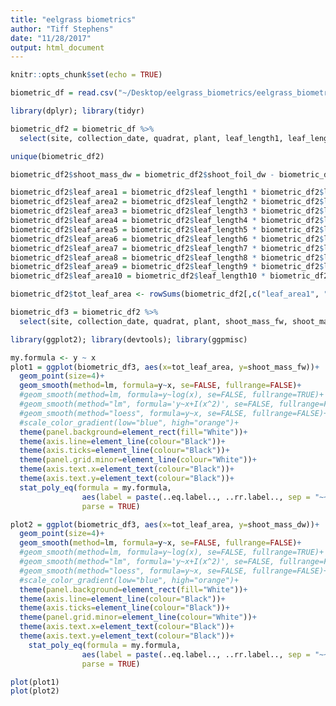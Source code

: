 ```yaml
---
title: "eelgrass biometrics"
author: "Tiff Stephens"
date: "11/28/2017"
output: html_document
---
```


```r
knitr::opts_chunk$set(echo = TRUE)
```

```r
biometric_df = read.csv("~/Desktop/eelgrass_biometrics/eelgrass_biometrics/biometrics.csv")
```

```r
library(dplyr); library(tidyr)
```

```r
biometric_df2 = biometric_df %>% 
  select(site, collection_date, quadrat, plant, leaf_length1, leaf_length2, leaf_length3, leaf_length4, leaf_length5, leaf_length6, leaf_length7, leaf_length8, leaf_length9, leaf_length10, leaf_width1, leaf_width2, leaf_width3, leaf_width4, leaf_width5, leaf_width6, leaf_width7, leaf_width8, leaf_width9, leaf_width10, shoot_mass_fw, shoot_foil, shoot_foil_dw)

unique(biometric_df2)
```

```r
biometric_df2$shoot_mass_dw = biometric_df2$shoot_foil_dw - biometric_df2$shoot_foil
```

```r
biometric_df2$leaf_area1 = biometric_df2$leaf_length1 * biometric_df2$leaf_width1
biometric_df2$leaf_area2 = biometric_df2$leaf_length2 * biometric_df2$leaf_width2
biometric_df2$leaf_area3 = biometric_df2$leaf_length3 * biometric_df2$leaf_width3
biometric_df2$leaf_area4 = biometric_df2$leaf_length4 * biometric_df2$leaf_width4
biometric_df2$leaf_area5 = biometric_df2$leaf_length5 * biometric_df2$leaf_width5
biometric_df2$leaf_area6 = biometric_df2$leaf_length6 * biometric_df2$leaf_width6
biometric_df2$leaf_area7 = biometric_df2$leaf_length7 * biometric_df2$leaf_width7
biometric_df2$leaf_area8 = biometric_df2$leaf_length8 * biometric_df2$leaf_width8
biometric_df2$leaf_area9 = biometric_df2$leaf_length9 * biometric_df2$leaf_width9
biometric_df2$leaf_area10 = biometric_df2$leaf_length10 * biometric_df2$leaf_width10

biometric_df2$tot_leaf_area <- rowSums(biometric_df2[,c("leaf_area1", "leaf_area2", "leaf_area3", "leaf_area4", "leaf_area5", "leaf_area6", "leaf_area7", "leaf_area8", "leaf_area9", "leaf_area10")], na.rm=TRUE)
```

```r
biometric_df3 = biometric_df2 %>% 
  select(site, collection_date, quadrat, plant, shoot_mass_fw, shoot_mass_dw, tot_leaf_area)
```






















```r
library(ggplot2); library(devtools); library(ggpmisc)

my.formula <- y ~ x
plot1 = ggplot(biometric_df3, aes(x=tot_leaf_area, y=shoot_mass_fw))+
  geom_point(size=4)+
  geom_smooth(method=lm, formula=y~x, se=FALSE, fullrange=FALSE)+
  #geom_smooth(method=lm, formula=y~log(x), se=FALSE, fullrange=TRUE)+
  #geom_smooth(method="lm", formula='y~x+I(x^2)', se=FALSE, fullrange=FALSE)+
  #geom_smooth(method="loess", formula=y~x, se=FALSE, fullrange=FALSE)+
  #scale_color_gradient(low="blue", high="orange")+
  theme(panel.background=element_rect(fill="White"))+
  theme(axis.line=element_line(colour="Black"))+
  theme(axis.ticks=element_line(colour="Black"))+
  theme(panel.grid.minor=element_line(colour="White"))+
  theme(axis.text.x=element_text(colour="Black"))+
  theme(axis.text.y=element_text(colour="Black"))+
  stat_poly_eq(formula = my.formula, 
                aes(label = paste(..eq.label.., ..rr.label.., sep = "~~~")), 
                parse = TRUE)

plot2 = ggplot(biometric_df3, aes(x=tot_leaf_area, y=shoot_mass_dw))+
  geom_point(size=4)+
  geom_smooth(method=lm, formula=y~x, se=FALSE, fullrange=FALSE)+
  #geom_smooth(method=lm, formula=y~log(x), se=FALSE, fullrange=TRUE)+
  #geom_smooth(method="lm", formula='y~x+I(x^2)', se=FALSE, fullrange=FALSE)+
  #geom_smooth(method="loess", formula=y~x, se=FALSE, fullrange=FALSE)+
  #scale_color_gradient(low="blue", high="orange")+
  theme(panel.background=element_rect(fill="White"))+
  theme(axis.line=element_line(colour="Black"))+
  theme(axis.ticks=element_line(colour="Black"))+
  theme(panel.grid.minor=element_line(colour="White"))+
  theme(axis.text.x=element_text(colour="Black"))+
  theme(axis.text.y=element_text(colour="Black"))+
    stat_poly_eq(formula = my.formula, 
                aes(label = paste(..eq.label.., ..rr.label.., sep = "~~~")), 
                parse = TRUE)

plot(plot1)
plot(plot2)
```

